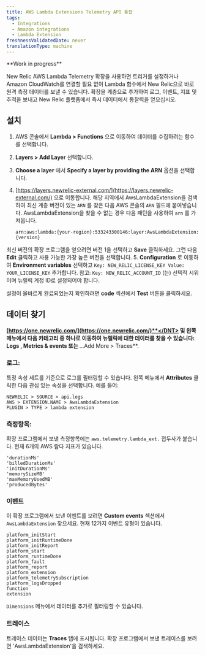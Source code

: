 ```yaml
---
title: AWS Lambda Extensions Telemetry API 통합
tags:
  - Integrations
  - Amazon integrations
  - Lambda Extension
freshnessValidatedDate: never
translationType: machine
---
```


<DNT>
  **Work in progress**
</DNT>

New Relic AWS Lambda Telemetry 확장을 사용하면 트리거를 설정하거나 Amazon CloudWatch를 연결할 필요 없이 Lambda 함수에서 New Relic으로 바로 원격 측정 데이터를 보낼 수 있습니다. 확장을 계층으로 추가하여 로그, 이벤트, 지표 및 추적을 보내고 New Relic 플랫폼에서 즉시 데이터에서 통찰력을 얻으십시오.

## 설치

1. AWS 콘솔에서 <DNT>**Lambda > Functions**</DNT> 으로 이동하여 데이터를 수집하려는 함수를 선택합니다.

2. <DNT>**Layers > Add Layer**</DNT> 선택합니다.

3. <DNT>**Choose a layer**</DNT> 에서 <DNT>**Specify a layer by providing the ARN**</DNT> 옵션을 선택합니다.

4. [https://layers.newrelic-external.com/](https://layers.newrelic-external.com/) 으로 이동합니다. 해당 지역에서 AwsLambdaExtension을 검색하여 최신 계층 버전이 있는 `ARN` 를 찾은 다음 AWS 콘솔의 `ARN` 필드에 붙여넣습니다. AwsLambdaExtension을 찾을 수 없는 경우 다음 패턴을 사용하여 `arn` 를 가져옵니다.

   `arn:aws:lambda:{your-region}:533243300146:layer:AwsLambdaExtension:{version}`

최신 버전의 확장 프로그램을 얻으려면 버전 1을 선택하고 <DNT>**Save**</DNT> 클릭하세요. 그런 다음 <DNT>**Edit**</DNT> 클릭하고 사용 가능한 가장 높은 버전을 선택합니다. 5. <DNT>**Configuration**</DNT> 로 이동하여 <DNT>**Environment variables**</DNT> 선택하고 `Key: NEW_RELIC_LICENSE_KEY Value: YOUR_LICENSE_KEY` 추가합니다. 참고: `Key: NEW_RELIC_ACCOUNT_ID` (는) 선택적 시위이며 뉴렐릭 계정 ID로 설정되어야 합니다.

설정이 올바르게 완료되었는지 확인하려면 <DNT>**code**</DNT> 섹션에서 <DNT>**Test**</DNT> 버튼을 클릭하세요.

## 데이터 찾기

<DNT>**[https://one.newrelic.com/](https://one.newrelic.com/)**</DNT> 및 왼쪽 메뉴에서 다음 카테고리 중 하나로 이동하여 뉴렐릭에 대한 데이터를 찾을 수 있습니다: <DNT>**Logs**</DNT> , <DNT>**Metrics & events**</DNT> 또는 <DNT>**...Add More > Traces**</DNT>.

### 로그:

특정 속성 세트를 기준으로 로그를 필터링할 수 있습니다. 왼쪽 메뉴에서 <DNT>**Attributes**</DNT> 클릭한 다음 관심 있는 속성을 선택합니다. 예를 들어:

```
NEWRELIC > SOURCE > api.logs
AWS > EXTENSION.NAME > AwsLambdaExtension
PLUGIN > TYPE > lambda extension
```

### 측정항목:

확장 프로그램에서 보낸 측정항목에는 `aws.telemetry.lambda_ext.` 접두사가 붙습니다. 현재 6개의 AWS 람다 지표가 있습니다.

```
'durationMs'
'billedDurationMs'
'initDurationMs'
'memorySizeMB'
'maxMemoryUsedMB'
'producedBytes'
```

### 이벤트

이 확장 프로그램에서 보낸 이벤트를 보려면 <DNT>**Custom events**</DNT> 섹션에서 `AwsLambdaExtension` 찾으세요. 현재 12가지 이벤트 유형이 있습니다.

```
platform_initStart
platform_initRuntimeDone
platform_initReport
platform_start
platform_runtimeDone
platform_fault
platform_report
platform_extension
platform_telemetrySubscription
platform_logsDropped
function
extension
```

`Dimensions` 메뉴에서 데이터를 추가로 필터링할 수 있습니다.

### 트레이스

트레이스 데이터는 <DNT>**Traces**</DNT> 탭에 표시됩니다. 확장 프로그램에서 보낸 트레이스를 보려면 'AwsLambdaExtension'을 검색하세요.